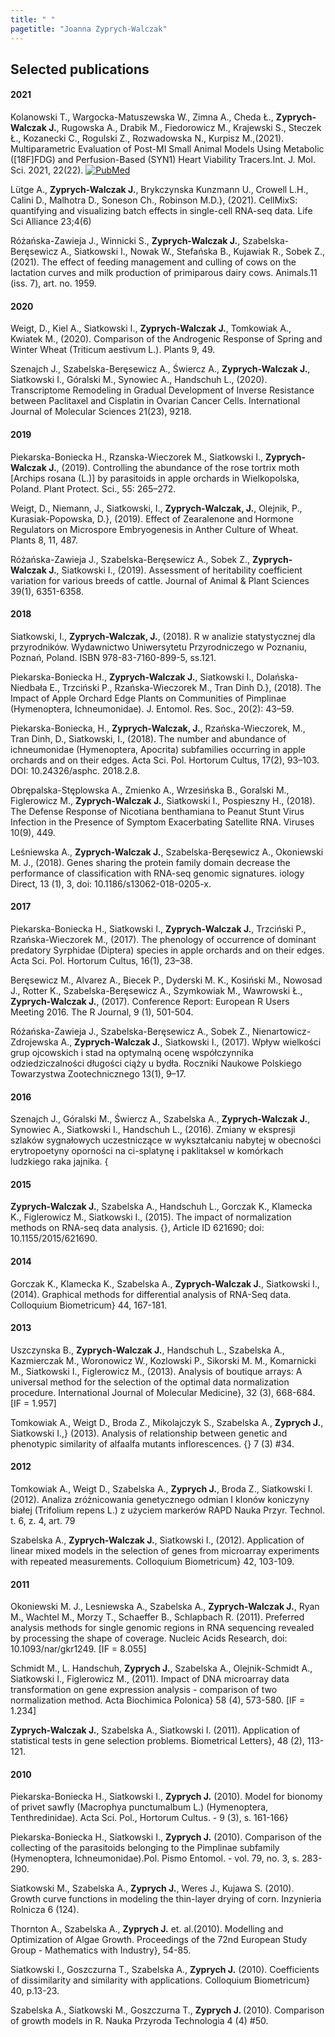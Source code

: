 ```yaml
---
title: " "
pagetitle: "Joanna Zyprych-Walczak"
---
```


<link rel="stylesheet" href="styles.css" type="text/css">
<link rel="stylesheet" href="academicicons/css/academicons.min.css"/>



## Selected publications

#### 2021

Kolanowski T., Wargocka-Matuszewska W., Zimna A., Cheda Ł., **Zyprych-Walczak J.**, Rugowska A., Drabik M., Fiedorowicz M., Krajewski S., Steczek Ł., Kozanecki C., Rogulski Z., Rozwadowska N., Kurpisz M.,(2021). Multiparametric Evaluation of Post-MI Small Animal Models Using Metabolic ([18F]FDG) and Perfusion-Based (SYN1) Heart Viability Tracers.Int. J. Mol. Sci. 2021, 22(22). [![PubMed](icons16/pubmed-icon.png)](https://pubmed.ncbi.nlm.nih.gov/34830471/)

Lütge A., **Zyprych-Walczak J.**, Brykczynska Kunzmann U., Crowell L.H., Calini  D., Malhotra D., Soneson  Ch., Robinson M.D.}, (2021). CellMixS: quantifying and visualizing batch effects in single-cell RNA-seq data. Life Sci Alliance 23;4(6)

Różańska-Zawieja J., Winnicki S., **Zyprych-Walczak J.**, Szabelska-Beręsewicz A., Siatkowski I., Nowak W., Stefańska B., Kujawiak R., Sobek Z., (2021). The effect of feeding management and culling of cows on the lactation curves and milk production of primiparous dairy cows. Animals.11 (iss. 7), art. no. 1959.

#### 2020

Weigt, D., Kiel A., Siatkowski I., **Zyprych-Walczak J.**, Tomkowiak A., Kwiatek M., (2020). Comparison of the Androgenic Response of Spring and Winter Wheat (Triticum aestivum L.). Plants 9, 49.

Szenajch J., Szabelska-Beręsewicz A., Świercz A., **Zyprych-Walczak J.**, Siatkowski I., Góralski M., Synowiec A., Handschuh L., (2020). Transcriptome Remodeling in Gradual Development of Inverse Resistance between Paclitaxel and Cisplatin in Ovarian Cancer Cells. International Journal of Molecular Sciences 21(23), 9218.

#### 2019

Piekarska-Boniecka H., Rzanska-Wieczorek M., Siatkowski I., **Zyprych-Walczak J.**, (2019). Controlling the abun­dance of the rose tortrix moth [Archips rosana (L.)] by parasitoids in apple orchards in Wielkopolska, Poland. Plant Pro­tect. Sci., 55: 265–272.


Weigt, D., Niemann, J., Siatkowski, I., **Zyprych-Walczak, J.**, Olejnik, P., Kurasiak-Popowska, D.}, (2019). Effect of Zearalenone and Hormone Regulators on Microspore Embryogenesis in Anther Culture of Wheat. Plants 8, 11, 487.

Różańska-Zawieja J., Szabelska-Beręsewicz A., Sobek Z., **Zyprych-Walczak J.**, Siatkowski I., (2019). Assessment of heritability coefficient variation for various breeds of cattle. Journal of Animal & Plant Sciences 39(1), 6351-6358.


#### 2018

Siatkowski, I., **Zyprych-Walczak, J.**, (2018). R w analizie statystycznej dla przyrodników. Wydawnictwo Uniwersytetu Przyrodniczego w Poznaniu, Poznań, Poland. ISBN 978-83-7160-899-5, ss.121.


Piekarska-Boniecka H., **Zyprych-Walczak J.**, Siatkowski I., Dolańska-Niedbała E., Trzciński P., Rzańska-Wieczorek M., Tran Dinh D.}, (2018). The Impact of Apple Orchard Edge Plants on Communities of Pimplinae (Hymenoptera, Ichneumonidae). J. Entomol. Res. Soc., 20(2): 43–59.

Piekarska-Boniecka, H., **Zyprych-Walczak, J.**, Rzańska-Wieczorek, M., Tran Dinh, D., Siatkowski, I., (2018). The number and abundance of ichneumonidae (Hymenoptera, Apocrita) subfamilies occurring in apple orchards and on their edges. Acta Sci. Pol. Hortorum Cultus, 17(2), 93–103. DOI: 10.24326/asphc. 2018.2.8.

Obrępalska-Stęplowska A., Zmienko A., Wrzesińska B., Goralski M., Figlerowicz M., **Zyprych-Walczak J.**, Siatkowski I., Pospieszny H., (2018). The Defense Response of Nicotiana benthamiana to Peanut Stunt Virus Infection in the Presence of Symptom Exacerbating Satellite RNA. Viruses 10(9), 449.  

Leśniewska A., **Zyprych-Walczak J.**, Szabelska-Beręsewicz A., Okoniewski M. J., (2018). Genes sharing the protein family domain decrease the performance of classification with RNA-seq genomic signatures. iology Direct, 13 (1), 3, doi: 10.1186/s13062-018-0205-x.


#### 2017

Piekarska-Boniecka H.,  Siatkowski I., **Zyprych-Walczak J.**, Trzciński P., Rzańska-Wieczorek M., (2017). The phenology of occurrence of dominant predatory Syrphidae (Diptera) species in apple orchards and on their edges. Acta Sci. Pol. Hortorum Cultus, 16(1), 23–38.

Beręsewicz M., Alvarez A., Biecek P., Dyderski M. K., Kosiński M., Nowosad J., Rotter K., Szabelska-Beręsewicz A., Szymkowiak M., Wawrowski Ł., **Zyprych-Walczak J.**, (2017). Conference Report: European R Users Meeting 2016. The R Journal, 9 (1), 501-504.

Różańska-Zawieja J., Szabelska-Beręsewicz A., Sobek Z., Nienartowicz-Zdrojewska A., **Zyprych-Walczak J.**, Siatkowski I., (2017). Wpływ wielkości grup ojcowskich i stad na optymalną ocenę współczynnika odziedziczalności długości ciąży u bydła. Roczniki Naukowe Polskiego Towarzystwa Zootechnicznego 13(1), 9–17.

#### 2016

Szenajch J., Góralski M., Świercz A., Szabelska A., **Zyprych-Walczak J.**, Synowiec A., Siatkowski I., Handschuh L., (2016). Zmiany w ekspresji szlaków sygnałowych uczestniczące w wykształcaniu nabytej w obecności erytropoetyny oporności na ci-splatynę i paklitaksel w komórkach ludzkiego raka jajnika. {\em BioMed Nowotwory, vol. 66, suppl. 2, p. 50.

#### 2015

**Zyprych-Walczak J.**, Szabelska A., Handschuh L., Gorczak K., Klamecka K., Figlerowicz M., Siatkowski I., (2015). The impact of normalization methods on RNA-seq data analysis. {\em BioMed Research International}, Article ID 621690; doi: 10.1155/2015/621690.


#### 2014

Gorczak K., Klamecka K., Szabelska A., **Zyprych-Walczak J.**, Siatkowski I., (2014). Graphical methods for differential analysis of RNA-Seq data. Colloquium Biometricum} 44, 167-181.


#### 2013

Uszczynska B., **Zyprych-Walczak J.**, Handschuh L., Szabelska A., Kazmierczak M., Woronowicz W., Kozlowski P., Sikorski M. M., Komarnicki M., Siatkowski I., Figlerowicz M., (2013). Analysis of boutique arrays: A universal method for the selection of the optimal data normalization procedure. International Journal of Molecular Medicine}, 32 (3), 668-684. [IF = 1.957]

Tomkowiak A., Weigt D., Broda Z., Mikolajczyk S., Szabelska A., **Zyprych J.**, Siatkowski I.,} (2013). Analysis of relationship between genetic and phenotypic similarity of alfaalfa mutants inflorescences. {\em Nauka Przyr. Technol.} 7 (3) \#34. 

#### 2012

Tomkowiak A., Weigt D., Szabelska A., **Zyprych J.**, Broda Z., Siatkowski I. (2012).
Analiza zróżnicowania genetycznego odmian I klonów koniczyny białej (Trifolium repens L.) z użyciem markerów RAPD
Nauka Przyr. Technol. t. 6, z. 4, art. 79


Szabelska A., **Zyprych-Walczak J.**, Siatkowski I., (2012). Application of linear mixed models in the selection of genes from microarray experiments with repeated measurements. Colloquium Biometricum} 42, 103-109.

#### 2011

Okoniewski M. J., Lesniewska A., Szabelska A., **Zyprych-Walczak J.**, Ryan M., Wachtel M., Morzy T., Schaeffer B., Schlapbach R. (2011). Preferred analysis methods for single genomic regions in RNA sequencing revealed by processing the shape of coverage. Nucleic Acids Research, doi: 10.1093/nar/gkr1249. [IF = 8.055]

Schmidt M., L. Handschuh,  **Zyprych J.**, Szabelska A., Olejnik-Schmidt A., Siatkowski I., Figlerowicz M., (2011). Impact of DNA microarray data transformation on gene expression analysis - comparison of two normalization method. Acta Biochimica Polonica} 58 (4), 573-580. [IF = 1.234]

**Zyprych-Walczak J.**, Szabelska A., Siatkowski I. (2011). Application of statistical tests in gene selection problems. Biometrical Letters}, 48 (2), 113-121.

#### 2010

Piekarska-Boniecka H., Siatkowski I., **Zyprych J.** (2010). Model for bionomy of privet sawfly (Macrophya punctumalbum L.) (Hymenoptera, Tenthredinidae). Acta Sci. Pol., Hortorum Cultus. - 9 (3), s. 161-166} 

Piekarska-Boniecka H., Siatkowski I., **Zyprych J.** (2010). Comparison of the collecting of the parasitoids belonging to the Pimplinae subfamily (Hymenoptera, Ichneumonidae).Pol. Pismo Entomol. -  vol. 79, no. 3, s. 283-290.

Siatkowski M., Szabelska A., **Zyprych J.**, Weres J., Kujawa S. (2010). Growth curve functions in modeling the thin-layer drying of corn.  Inzynieria Rolnicza 6 (124).

Thornton A., Szabelska A., **Zyprych J.** et. al.(2010). Modelling and Optimization of Algae Growth. Proceedings of the 72nd European Study Group - Mathematics with Industry}, 54-85.

Siatkowski I., Goszczurna T., Szabelska A., **Zyprych J.** (2010). Coefficients of dissimilarity and similarity with applications.  Colloquium Biometricum} 40, p.13-23.

Szabelska A., Siatkowski M., Goszczurna T., **Zyprych J. ** (2010). Comparison of growth models in R. Nauka Przyroda Technologia 4 (4) \#50.


